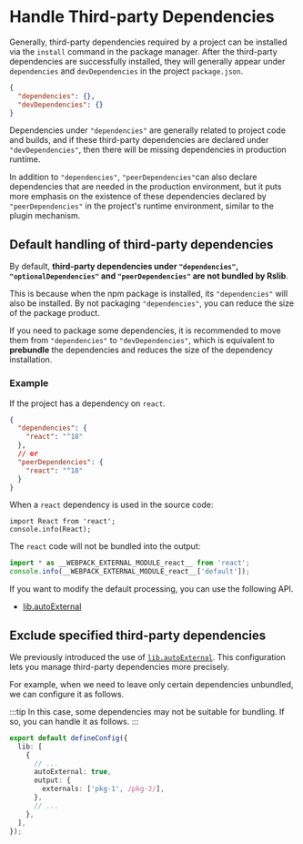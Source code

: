 # Handle Third-party Dependencies

Generally, third-party dependencies required by a project can be installed via the `install` command in the package manager. After the third-party dependencies are successfully installed, they will generally appear under `dependencies` and `devDependencies` in the project `package.json`.

```json title="package.json"
{
  "dependencies": {},
  "devDependencies": {}
}
```

Dependencies under `"dependencies"` are generally related to project code and builds, and if these third-party dependencies are declared under `"devDependencies"`, then there will be missing dependencies in production runtime.

In addition to `"dependencies"`, `"peerDependencies"`can also declare dependencies that are needed in the production environment, but it puts more emphasis on the existence of these dependencies declared by `"peerDependencies"` in the project's runtime environment, similar to the plugin mechanism.

## Default handling of third-party dependencies

By default, **third-party dependencies under `"dependencies"`, `"optionalDependencies"` and `"peerDependencies"` are not bundled by Rslib**.

This is because when the npm package is installed, its `"dependencies"` will also be installed. By not packaging `"dependencies"`, you can reduce the size of the package product.

If you need to package some dependencies, it is recommended to move them from `"dependencies"` to `"devDependencies"`, which is equivalent to **prebundle** the dependencies and reduces the size of the dependency installation.

### Example

If the project has a dependency on `react`.

```json title="package.json"
{
  "dependencies": {
    "react": "^18"
  },
  // or
  "peerDependencies": {
    "react": "^18"
  }
}
```

When a `react` dependency is used in the source code:

```tsx title="src/index.ts"
import React from 'react';
console.info(React);
```

The `react` code will not be bundled into the output:

```js title="dist/index.js"
import * as __WEBPACK_EXTERNAL_MODULE_react__ from 'react';
console.info(__WEBPACK_EXTERNAL_MODULE_react__['default']);
```

If you want to modify the default processing, you can use the following API.

- [lib.autoExternal](/config/lib/auto-external)

## Exclude specified third-party dependencies

We previously introduced the use of [`lib.autoExternal`](/config/lib/auto-external). This configuration lets you manage third-party dependencies more precisely.

For example, when we need to leave only certain dependencies unbundled, we can configure it as follows.

:::tip
In this case, some dependencies may not be suitable for bundling. If so, you can handle it as follows.
:::

```ts
export default defineConfig({
  lib: [
    {
      // ...
      autoExternal: true,
      output: {
        externals: ['pkg-1', /pkg-2/],
      },
      // ...
    },
  ],
});
```
